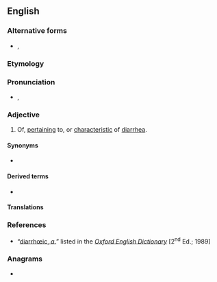 ==English==

===Alternative forms===
* {{l|en|diarrhoeic}}, {{l|en|diarrhœic}}

===Etymology===
{{suffix|en|diarrhea|ic}}

===Pronunciation===
* {{a|RP}} {{enPR|dīərhēʹĭk}}, {{IPA|/daɪəˈɹ̥iːɪk/|lang=en}}

===Adjective===
{{en-adj|-}}

# {{lb|en|rare}} Of, [[pertain]]ing to, or [[characteristic]] of [[diarrhea]].

====Synonyms====
* {{l|en|diarrheal}}

====Derived terms====
* {{l|en|antidiarrhœic|antidiarrheic}}

====Translations====
{{trans-see|diarrheal}}

===References===
* “<span class="plainlinks">[http://dictionary.oed.com/cgi/entry/50063308 diarrhœic, ''a.'']</span>” listed in the ''[[w:Oxford English Dictionary|Oxford English Dictionary]]'' [2<sup>nd</sup> Ed.; 1989]

===Anagrams===
* {{anagrams|en|a=acdehiirr|archeriid}}